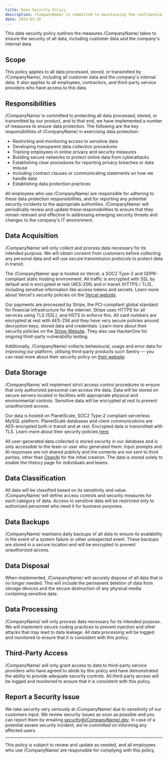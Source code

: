```yaml
---
title: Data Security Policy
description: /CompanyName/ is committed to maintaining the confidentiality, integrity, and availability of all data processed, stored, or transmitted by our product.
date: 2023-03-16
---
```


This data security policy outlines the measures /CompanyName/ takes to ensure the security of all data, including customer data and the company's internal data.

## Scope

This policy applies to all data processed, stored, or transmitted by /CompanyName/, including all customer data and the company's internal data. It also applies to all employees, contractors, and third-party service providers who have access to this data.

## Responsibilities

/CompanyName/ is committed to protecting all data processed, stored, or transmitted by our product, and to that end, we have implemented a number of measures to ensure data protection. The following are the key responsibilities of /CompanyName/ in exercising data protection:

- Restricting and monitoring access to sensitive data
- Developing transparent data collection procedures
- Training employees in online privacy and security measures
- Building secure networks to protect online data from cyberattacks
- Establishing clear procedures for reporting privacy breaches or data misuse
- Including contract clauses or communicating statements on how we handle data
- Establishing data protection practices

All employees who use /CompanyName/ are responsible for adhering to these data protection responsibilities, and for reporting any potential security incidents to the appropriate authorities. /CompanyName/ will periodically review and update these responsibilities to ensure that they remain relevant and effective in addressing emerging security threats and changes to the company's IT environment.

## Data Acquisition

/CompanyName/ will only collect and process data necessary for its intended purpose. We will obtain consent from customers before collecting any personal data and will use secure transmission protocols to protect data in transit.

The /CompanyName/ app is hosted on Vercel, a SOC2 Type-2 and GDPR-compliant static hosting environment. All traffic is encrypted with SSL by default and is encrypted at rest (AES-256) and in transit (HTTPS / TLS), including sensitive information like access tokens and secrets. Learn more about Vercel's security policies on the [Vercel website](https://vercel.com/security).

Our payments are processed by Stripe, the PCI-compliant global standard for financial infrastructure for the internet. Stripe uses HTTPS for all services using TLS (SSL), and HSTS to enforce this. All card numbers are encrypted at rest with AES-256 and they have very secure policies around decryption keys, stored data and credentials. Learn more about their security policies on the [Stripe Website](https://stripe.com/docs/security). They also use HackerOne for ongoing third-party vulnerability testing.

Additionally, /CompanyName/ collects behavioural, usage and error data for improving our platform, utilising third-party products such Sentry — you can read more about their security policy on [their website](https://sentry.io/security/).

## Data Storage

/CompanyName/ will implement strict access control procedures to ensure that only authorized personnel can access the data. Data will be stored on secure servers located in facilities with appropriate physical and environmental controls. Sensitive data will be encrypted at rest to prevent unauthorized access.

Our data is hosted on PlanetScale, SOC2 Type-2 compliant serverless MySQL platform. PlanetScale databases and client communications are AES-encrypted both in transit and at rest. Encrypted data is transmitted with TLS. Learn more about their security policies [here](https://planetscale.com/docs/concepts/security).

All user-generated data collected is stored security in our database and is only accessible to the team or user who generated them. Input prompts and AI responses are not shared publicly and the contents are not sent to third parties, other than [OpenAI](https://openai.com/) for the initial creation. The data is stored solely to enable the History page for individuals and teams.

## Data Classification

All data will be classified based on its sensitivity and value. /CompanyName/ will define access controls and security measures for each category of data. Access to sensitive data will be restricted only to authorized personnel who need it for business purposes.

## Data Backups

/CompanyName/ maintains daily backups of all data to ensure its availability in the event of a system failure or other unexpected event. These backups are stored in a secure location and will be encrypted to prevent unauthorized access.

## Data Disposal

When implemented, /CompanyName/ will securely dispose of all data that is no longer needed. This will include the permanent deletion of data from storage devices and the secure destruction of any physical media containing sensitive data.

## Data Processing

/CompanyName/ will only process data necessary for its intended purpose. We will implement secure coding practices to prevent injection and other attacks that may lead to data leakage. All data processing will be logged and monitored to ensure that it is consistent with this policy.

## Third-Party Access

/CompanyName/ will only grant access to data to third-party service providers who have agreed to abide by this policy and have demonstrated the ability to provide adequate security controls. All third-party access will be logged and monitored to ensure that it is consistent with this policy.

## Report a Security Issue

We take security very seriously at /CompanyName/ due to sensitivity of our customers input. We review security issues as soon as possible and you can report them by emailing [security@/CompanyName/.dev](mailto:security@/CompanyName/.dev). In case of a potential severe security incident, we're committed on informing any affected users.

---

This policy is subject to review and update as needed, and all employees who use /CompanyName/ are responsible for complying with this policy.
